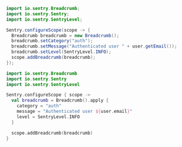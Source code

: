 ```java
import io.sentry.Breadcrumb;
import io.sentry.Sentry;
import io.sentry.SentryLevel;

Sentry.configureScope(scope -> {
  Breadcrumb breadcrumb = new Breadcrumb();
  breadcrumb.setCategory("auth");
  breadcrumb.setMessage("Authenticated user " + user.getEmail());
  breadcrumb.setLevel(SentryLevel.INFO);
  scope.addBreadcrumb(breadcrumb);
});
```

```kotlin
import io.sentry.Breadcrumb
import io.sentry.Sentry
import io.sentry.SentryLevel

Sentry.configureScope { scope ->
  val breadcrumb = Breadcrumb().apply {
    category = "auth"
    message = "Authenticated user ${user.email}"
    level = SentryLevel.INFO
  }

  scope.addBreadcrumb(breadcrumb)
}
```
